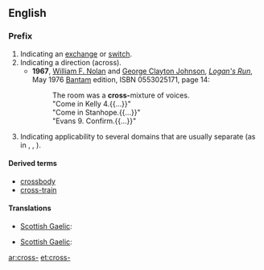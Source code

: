 {{also|cross}}
==English==

===Prefix===
{{en-prefix}}

# Indicating an [[exchange]] or [[switch]].
# Indicating a direction (across).
#*'''1967''', [[w:William F. Nolan|William F. Nolan]] and [[w:George Clayton Johnson|George Clayton Johnson]], [[w:Logan's Run|''Logan's Run'']], May 1976 [[w:Bantam Books|Bantam]] edition, ISBN 0553025171, page 14:
#*:The room was a '''cross-'''mixture of voices.
#*:"Come in Kelly 4.{{...}}"
#*:"Come in Stanhope.{{...}}"
#*:"Evans 9. Confirm.{{...}}"
# Indicating applicability to several domains that are usually separate (as in {{term|crossclass}}, {{term|crosslinguistic}}, {{term|cross-platform}}).

====Derived terms====
* [[crossbody]]
* [[cross-train]]

====Translations====
{{trans-top|indicating an exchange or switch}}
* [[Scottish Gaelic]]: {{t-|gd|tair-|xs=Scottish Gaelic}}
{{trans-mid}}
{{trans-bottom}}

{{trans-top|indicating a direction (across)}}
* [[Scottish Gaelic]]: {{t-|gd|tair-|xs=Scottish Gaelic}}
{{trans-mid}}
{{trans-bottom}}

[[ar:cross-]]
[[et:cross-]]